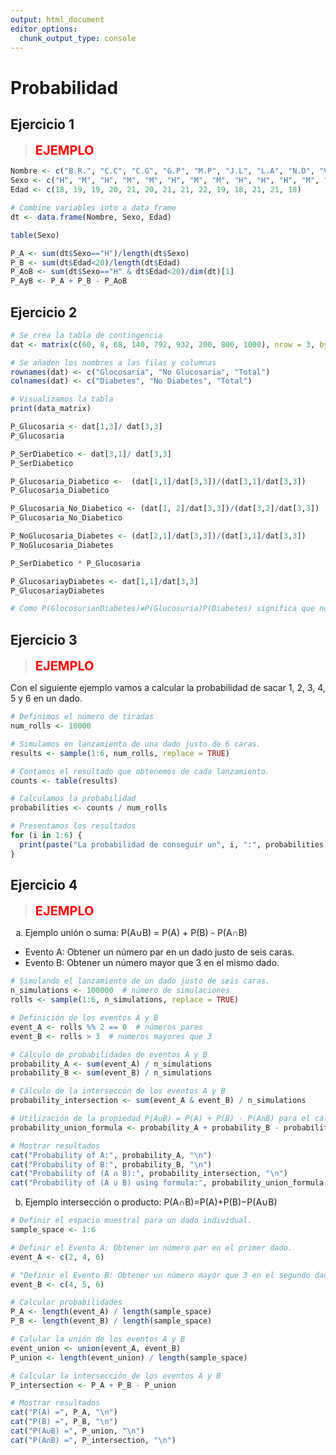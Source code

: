 ```yaml
---
output: html_document
editor_options: 
  chunk_output_type: console
---
```


# Probabilidad

## Ejercicio 1

><span style="color:red; font-size: 20px;">**EJEMPLO**</span>

```r
Nombre <- c("B.R.", "C.C", "C.G", "G.P", "M.P", "J.L", "L.A", "N.D", "V.C", "V.F", "L.L", "J.N", "J.P", "U.P")
Sexo <- c("H", "M", "H", "M", "M", "H", "M", "M", "H", "H", "H", "M", "M", "M")
Edad <- c(18, 19, 19, 20, 21, 20, 21, 21, 22, 19, 18, 21, 21, 18)

# Combine variables into a data frame
dt <- data.frame(Nombre, Sexo, Edad)

table(Sexo)

P_A <- sum(dt$Sexo=="H")/length(dt$Sexo)
P_B <- sum(dt$Edad<20)/length(dt$Edad)
P_AoB <- sum(dt$Sexo=="H" & dt$Edad<20)/dim(dt)[1]
P_AyB <- P_A + P_B - P_AoB
```

## Ejercicio 2

```r
# Se crea la tabla de contingencia
dat <- matrix(c(60, 8, 68, 140, 792, 932, 200, 800, 1000), nrow = 3, byrow = TRUE)

# Se añaden los nombres a las filas y columnas
rownames(dat) <- c("Glocosaria", "No Glucosaria", "Total")
colnames(dat) <- c("Diabetes", "No Diabetes", "Total")

# Visualizamos la tabla
print(data_matrix)

P_Glucosaria <- dat[1,3]/ dat[3,3]
P_Glucosaria

P_SerDiabetico <- dat[3,1]/ dat[3,3]
P_SerDiabetico

P_Glucosaria_Diabetico <-  (dat[1,1]/dat[3,3])/(dat[3,1]/dat[3,3])
P_Glucosaria_Diabetico

P_Glucosaria_No_Diabetico <- (dat[1, 2]/dat[3,3])/(dat[3,2]/dat[3,3])
P_Glucosaria_No_Diabetico

P_NoGlucosaria_Diabetes <- (dat[2,1]/dat[3,3])/(dat[3,1]/dat[3,3])
P_NoGlucosaria_Diabetes

P_SerDiabetico * P_Glucosaria

P_GlucosariayDiabetes <- dat[1,1]/dat[3,3]
P_GlucosariayDiabetes

# Como P(Glocosuria∩Diabetes)≠P(Glucosuria)P(Diabetes) significa que no son independientes.
```

## Ejercicio 3

><span style="color:red; font-size: 20px;">**EJEMPLO**</span>

Con el siguiente ejemplo vamos a calcular la probabilidad de sacar 1, 2, 3, 4, 5 y 6 en un dado.

```r
# Definimos el número de tiradas
num_rolls <- 10000

# Simulamos en lanzamiento de una dado justo de 6 caras.
results <- sample(1:6, num_rolls, replace = TRUE)

# Contamos el resultado que obtenemos de cada lanzamiento.
counts <- table(results)

# Calculamos la probabilidad
probabilities <- counts / num_rolls

# Presentamos los resultados
for (i in 1:6) {
  print(paste("La probabilidad de conseguir un", i, ":", probabilities[i]))
}
```

## Ejercicio 4

><span style="color:red; font-size: 20px;">**EJEMPLO**</span>

a) Ejemplo unión o suma: P(A∪B) = P(A) + P(B) - P(A∩B)

- Evento A: Obtener un número par en un dado justo de seis caras.
- Evento B: Obtener un número mayor que 3 en el mismo dado.

```r
# Simulando el lanzamiento de un dado justo de seis caras.
n_simulations <- 100000  # número de simulaciones
rolls <- sample(1:6, n_simulations, replace = TRUE)

# Definición de los eventos A y B
event_A <- rolls %% 2 == 0  # números pares
event_B <- rolls > 3  # números mayores que 3

# Cálculo de probabilidades de eventos A y B
probability_A <- sum(event_A) / n_simulations
probability_B <- sum(event_B) / n_simulations

# Cálculo de la interseccón de los eventos A y B
probability_intersection <- sum(event_A & event_B) / n_simulations

# Utilización de la propiedad P(A∪B) = P(A) + P(B) - P(A∩B) para el cálculo de la suma
probability_union_formula <- probability_A + probability_B - probability_intersection

# Mostrar resultados
cat("Probability of A:", probability_A, "\n")
cat("Probability of B:", probability_B, "\n")
cat("Probability of (A ∩ B):", probability_intersection, "\n")
cat("Probability of (A ∪ B) using formula:", probability_union_formula, "\n")
```

b) Ejemplo intersección o producto: P(A∩B)=P(A)+P(B)−P(A∪B)

```r
# Definir el espacio muestral para un dado individual.
sample_space <- 1:6

# Definir el Evento A: Obtener un número par en el primer dado.
event_A <- c(2, 4, 6)

# "Definir el Evento B: Obtener un número mayor que 3 en el segundo dado.
event_B <- c(4, 5, 6)

# Calcular probabilidades
P_A <- length(event_A) / length(sample_space)
P_B <- length(event_B) / length(sample_space)

# Calular la unión de los eventos A y B
event_union <- union(event_A, event_B)
P_union <- length(event_union) / length(sample_space)

# Calcular la intersección de los eventos A y B
P_intersection <- P_A + P_B - P_union

# Mostrar resultados
cat("P(A) =", P_A, "\n")
cat("P(B) =", P_B, "\n")
cat("P(A∪B) =", P_union, "\n")
cat("P(A∩B) =", P_intersection, "\n")
```

